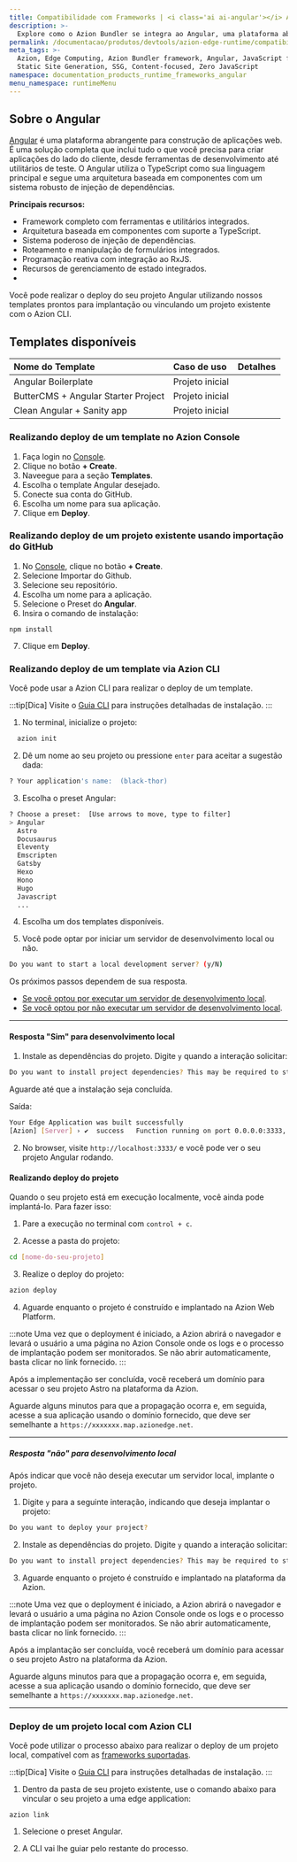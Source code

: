 ```yaml
---
title: Compatibilidade com Frameworks | <i class='ai ai-angular'></i> Angular
description: >-
  Explore como o Azion Bundler se integra ao Angular, uma plataforma abrangente para construção de aplicações web que oferece uma solução completa com ferramentas integradas, suporte a TypeScript e recursos avançados para o desenvolvimento web moderno.
permalink: /documentacao/produtos/devtools/azion-edge-runtime/compatibilidade-frameworks/angular/
meta_tags: >-
  Azion, Edge Computing, Azion Bundler framework, Angular, JavaScript frameworks,
  Static Site Generation, SSG, Content-focused, Zero JavaScript
namespace: documentation_products_runtime_frameworks_angular
menu_namespace: runtimeMenu
---
```



## Sobre o Angular

[Angular](https://angular.io/) é uma plataforma abrangente para construção de aplicações web. É uma solução completa que inclui tudo o que você precisa para criar aplicações do lado do cliente, desde ferramentas de desenvolvimento até utilitários de teste. O Angular utiliza o TypeScript como sua linguagem principal e segue uma arquitetura baseada em componentes com um sistema robusto de injeção de dependências.

**Principais recursos:**

- Framework completo com ferramentas e utilitários integrados.
- Arquitetura baseada em componentes com suporte a TypeScript.
- Sistema poderoso de injeção de dependências.
- Roteamento e manipulação de formulários integrados.
- Programação reativa com integração ao RxJS.
- Recursos de gerenciamento de estado integrados.
- 
Você pode realizar o deploy do seu projeto Angular utilizando nossos templates prontos para implantação ou vinculando um projeto existente com o Azion CLI.

## Templates disponíveis

| Nome do Template | Caso de uso | Detalhes |
|:-------------|:---------|:-----|
| Angular Boilerplate | Projeto inicial | <LinkButton link="/pt-br/documentacao/produtos/templates/angular-boilerplate/" label="Mais detalhes" severity="secondary" /> |
| ButterCMS + Angular Starter Project | Projeto inicial | <LinkButton link="/pt-br/documentacao/produtos/templates/angular-buttercms/" label="Mais detalhes" severity="secondary" /> |
| Clean Angular + Sanity app | Projeto inicial | <LinkButton link="/pt-br/documentacao/produtos/templates/angular-sanity/" label="Mais detalhes" severity="secondary" /> |

### Realizando deploy de um template no Azion Console

1. Faça login no [Console](https://console.azion.com).
2. Clique no botão **\+ Create**.
3. Naveegue para a seção **Templates**.
4. Escolha o template Angular desejado.
5. Conecte sua conta do GitHub.
6. Escolha um nome para sua aplicação.
7. Clique em **Deploy**.


### Realizando deploy de um projeto existente usando importação do GitHub

1. No [Console](https://console.azion.com), clique no botão **\+ Create**.  
2. Selecione Importar do Github.  
3. Selecione seu repositório.  
4. Escolha um nome para a aplicação.
5. Selecione o Preset do **Angular**.
6. Insira o comando de instalação:

```
npm install
```
7. Clique em **Deploy**.

### Realizando deploy de um template via Azion CLI

Você pode usar a Azion CLI para realizar o deploy de um template.

:::tip[Dica]
Visite o [Guia CLI](/pt-br/documentacao/produtos/azion-cli/visao-geral/#instalar-a-azion-cli) para instruções detalhadas de instalação.
:::

1. No terminal, inicialize o projeto:

```sh 
  azion init
```

2. Dê um nome ao seu projeto ou pressione `enter` para aceitar a sugestão dada:

```sh 
? Your application's name:  (black-thor) 
```

3. Escolha o preset Angular: 

```sh 
? Choose a preset:  [Use arrows to move, type to filter]
> Angular
  Astro
  Docusaurus
  Eleventy
  Emscripten
  Gatsby
  Hexo
  Hono
  Hugo
  Javascript
  ...
```

4. Escolha um dos templates disponíveis.

5. Você pode optar por iniciar um servidor de desenvolvimento local ou não.


```sh 
Do you want to start a local development server? (y/N) 
```

Os próximos passos dependem de sua resposta.

- [Se você optou por executar um servidor de desenvolvimento local](#resposta-sim-para-desenvolvimento-local).
- [Se você optou por não executar um servidor de desenvolvimento local](#resposta-nao-para-desenvolvimento-local).

---

#### Resposta "Sim" para desenvolvimento local

1. Instale as dependências do projeto. Digite `y` quando a interação solicitar:

```sh 
Do you want to install project dependencies? This may be required to start local development server (y/N)
```

Aguarde até que a instalação seja concluída.

Saída:

```sh
Your Edge Application was built successfully
[Azion] [Server] › ✔  success   Function running on port 0.0.0.0:3333, url: http://localhost:3333
```

2. No browser, visite  `http://localhost:3333/` e você pode ver o seu projeto Angular rodando.

#### Realizando deploy do projeto

Quando o seu projeto está em execução localmente, você ainda pode implantá-lo. Para fazer isso:

1. Pare a execução no terminal com `control + c`. 

2. Acesse a pasta do projeto:

```sh
cd [nome-do-seu-projeto] 
```

3. Realize o deploy do projeto: 

```sh
azion deploy
```

4. Aguarde enquanto o projeto é construído e implantado na Azion Web Platform.

:::note 
Uma vez que o deployment é iniciado, a Azion abrirá o navegador e levará o usuário a uma página no Azion Console onde os logs e o processo de implantação podem ser monitorados. Se não abrir automaticamente, basta clicar no link fornecido.
::: 

Após a implementação ser concluída, você receberá um domínio para acessar o seu projeto Astro na plataforma da Azion.

Aguarde alguns minutos para que a propagação ocorra e, em seguida, acesse a sua aplicação usando o domínio fornecido, que deve ser semelhante a `https://xxxxxxx.map.azionedge.net`.

---

##### Resposta "não" para desenvolvimento local

Após indicar que você não deseja executar um servidor local, implante o projeto.

1. Digite `y` para a seguinte interação, indicando que deseja implantar o projeto:

```sh
Do you want to deploy your project?
```

2. Instale as dependências do projeto. Digite `y` quando a interação solicitar:

```sh 
Do you want to install project dependencies? This may be required to start local development server (y/N)
```

3. Aguarde enquanto o projeto é construído e implantado na plataforma da Azion.

:::note 
Uma vez que o deployment é iniciado, a Azion abrirá o navegador e levará o usuário a uma página no Azion Console onde os logs e o processo de implantação podem ser monitorados. Se não abrir automaticamente, basta clicar no link fornecido.
::: 

Após a implantação ser concluída, você receberá um domínio para acessar o seu projeto Astro na plataforma da Azion.

Aguarde alguns minutos para que a propagação ocorra e, em seguida, acesse a sua aplicação usando o domínio fornecido, que deve ser semelhante a `https://xxxxxxx.map.azionedge.net`.

---

### Deploy de um projeto local com Azion CLI

Você pode utilizar o processo abaixo para realizar o deploy de um projeto local, compatível com as [frameworks suportadas](/pt-br/documentacao/produtos/devtools/azion-edge-runtime/compatibilidade-frameworks/).

:::tip[Dica]
Visite o [Guia CLI](/pt-br/documentacao/produtos/azion-cli/visao-geral/#instalar-a-azion-cli) para instruções detalhadas de instalação.
:::

1. Dentro da pasta de seu projeto existente, use o comando abaixo para vincular o seu projeto a uma edge application:

```shell
azion link
```

1. Selecione o preset Angular.

2. A CLI vai lhe guiar pelo restante do processo.

